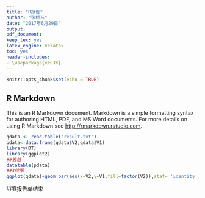 ---
title: "R报告"
author: "张桥石"
date: "2017年6月29日"
output: 
pdf_document: 
keep_tex: yes
latex_engine: xelatex
toc: yes
header-includes:
- \usepackage{xeCJK}
---

```{r setup, include=FALSE}
knitr::opts_chunk$set(echo = TRUE)
```

## R Markdown

This is an R Markdown document. Markdown is a simple formatting syntax for authoring HTML, PDF, and MS Word documents. For more details on using R Markdown see <http://rmarkdown.rstudio.com>.



```{r echo=FALSE}
qdata <- read.table("result.txt")
pdata<-data.frame(qdata$V2,qdata$V1)
library(DT)
library(ggplot2)
##表格
datatable(pdata)
##3绘图
ggplot(qdata)+geom_bar(aes(x=V2,y=V1,fill=factor(V2)),stat= 'identity', position = 'stack')+theme_bw()+labs(title="Quaity result")+theme(axis.text.x = element_text(size = 8,color = "black", face = "bold", vjust = 1, hjust = 1, angle = 90))+geom_text(aes(x =V2,y=V1,label=V1),position=position_dodge(.9))

```

##R报告单结束